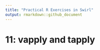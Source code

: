 ```yaml
---
title: "Practical R Exercises in Swirl"
output: rmarkdown::github_document
---
```


# 11: vapply and tapply  

